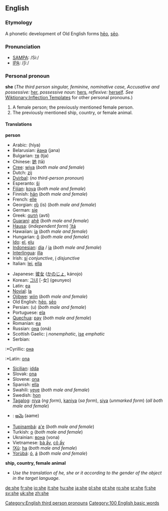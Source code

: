 ==English==

{{rank|but|all|him|32|she|they|my|were}}

===Etymology===
A phonetic development of Old English forms [[heo|hēo]], [[seo|sēo]].

===Pronunciation===
*[[w:SAMPA|SAMPA]]: /Si:/
*[[w:IPA|IPA]]: /ʃiː/

===Personal pronoun===
'''she'''  (''The third person singular, feminine, nominative case, Accusative and possessive:'' [[her]], ''possessive noun:'' [[hers]], ''reflexive:'' [[herself]]. ''See'' [[Wiktionary:Inflection Templates]] for other personal pronouns.)  

# A female person; the previously mentioned female person.
# The previously mentioned ship, country, or female animal. 

====Translations====

'''person'''
{{top}}
*Arabic: {{ARchar|[[هي|هِيَ]]}} (híya)
*Belarusian: [[йана]] (jana)
*Bulgarian: [[тя]] (tja)
*Chinese: [[她]] (tā)
*[[Cree]]: [[wiya]] (''both male and female'')
*Dutch: [[zij]]
*[[Dyirbal]]: (''no third-person pronoun'')
*Esperanto: [[ŝi]]
*[[Fijian]]: [[koya]] (''both male and female'')
*Finnish: [[hän]] (''both male and female'')
*French: [[elle]]
*Georgian: [[ის]] (is) (''both male and female'')
*German: [[sie]]
*Greek: [[αυτή]] (avtí)
*[[Guaraní]]: [[ahẽ]] (''both male and female'')
*[[Hausa]]: (''independent form'') [[’ítá]]
*Hawaiian: [[ia]] (''both male and female'')
*Hungarian: [[ő]] (''both male and female'')
*[[Ido]]: [[el]], [[elu]]
*[[Indonesian]]: [[dia]] / [[ia]] (''both male and female'')
*[[Interlingua]]: [[illa]]
*Irish: [[sí#Irish|sí]] ''conjunctive'', [[í]] ''disjunctive''
*Italian: [[lei]], [[ella]]
{{mid}}
*Japanese: [[彼女]] ([[かのじょ]], kánojo)
*Korean: [[그녀]] [-女] (geunyeo)
*Latin: [[ea]]
*[[Novial]]: [[la]]
*[[Ojibwe]]: [[wiin]] (''both male and female'')
*Old English: [[heo|hēo]], [[seo|sēo]]
*Persian: {{FAchar|[[او#Persian|او]]}} (u) (''both male and female'')
*Portuguese: [[ela]]
*[[Quechua]]: [[pay#Quechua|pay]] (''both male and female'')
*Romanian: [[ea]]
*Russian: [[она]] (oná)
*Scottish Gaelic: [[i]] ''nonemphatic'', [[ise]] ''emphatic''
*Serbian: 
:*Cyrillic: [[она]]
:*Latin: [[ona]] 
*[[Sicilian]]: [[idda]]
*Slovak: [[ona]]
*Slovene: [[ona]]
*Spanish: [[ella]]
*Swahili: [[yeye]] (''both male and female'')
*Swedish: [[hon]]
*[[Tagalog]]: [[niya]] (''ng form''), [[kaniya]] (''sa form''), [[siya]] (''unmarked form'') (''all both male and female'')
*{{te}}: [[ఆమె]] (aame)
*[[Tupinambá]]: [[a'e]] (''both male and female'')
*Turkish: [[o]] (''both male and female'')
*Ukrainian: [[вона]] (vona)
*Vietnamese: [[bà ấy]], [[cô ấy]]
*[[!Xũ]]: [[ha]] (''both male and female'')
*[[Yorùbá]]: [[ó]], [[á]] (''both male and female'')
{{bottom}}

'''ship, country, female animal'''
*''Use the translation of he, she or it according to the gender of the object in the target language.'' 

[[Category:English third person pronouns]]
[[Category:100 English basic words]]

[[de:she]]
[[fr:she]]
[[io:she]]
[[it:she]]
[[hu:she]]
[[ja:she]]
[[pl:she]]
[[pt:she]]
[[ro:she]]
[[sr:she]]
[[fi:she]]
[[sv:she]]
[[uk:she]]
[[zh:she]]